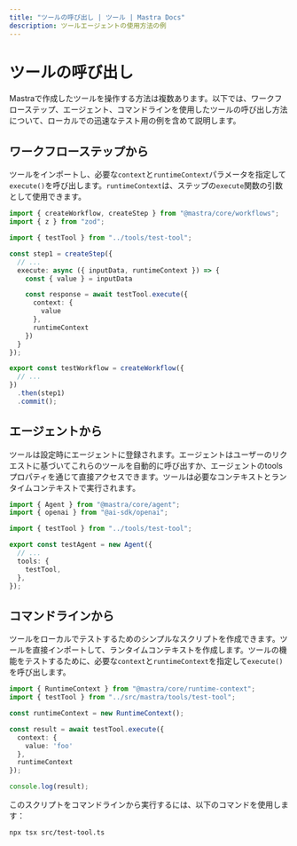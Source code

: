```yaml
---
title: "ツールの呼び出し | ツール | Mastra Docs"
description: ツールエージェントの使用方法の例
---
```




# ツールの呼び出し

Mastraで作成したツールを操作する方法は複数あります。以下では、ワークフローステップ、エージェント、コマンドラインを使用したツールの呼び出し方法について、ローカルでの迅速なテスト用の例を含めて説明します。



## ワークフローステップから

ツールをインポートし、必要な`context`と`runtimeContext`パラメータを指定して`execute()`を呼び出します。`runtimeContext`は、ステップの`execute`関数の引数として使用できます。

```typescript filename="src/mastra/workflows/test-workflow.ts" showLineNumbers copy
import { createWorkflow, createStep } from "@mastra/core/workflows";
import { z } from "zod";

import { testTool } from "../tools/test-tool";

const step1 = createStep({
  // ...
  execute: async ({ inputData, runtimeContext }) => {
    const { value } = inputData

    const response = await testTool.execute({
      context: {
        value
      },
      runtimeContext
    })
  }
});

export const testWorkflow = createWorkflow({
  // ...
})
  .then(step1)
  .commit();
```



## エージェントから

ツールは設定時にエージェントに登録されます。エージェントはユーザーのリクエストに基づいてこれらのツールを自動的に呼び出すか、エージェントのtoolsプロパティを通じて直接アクセスできます。ツールは必要なコンテキストとランタイムコンテキストで実行されます。

```typescript filename="src/mastra/agents/test-agent.ts" showLineNumbers copy
import { Agent } from "@mastra/core/agent";
import { openai } from "@ai-sdk/openai";

import { testTool } from "../tools/test-tool";

export const testAgent = new Agent({
  // ...
  tools: {
    testTool,
  },
});
```



## コマンドラインから

ツールをローカルでテストするためのシンプルなスクリプトを作成できます。ツールを直接インポートして、ランタイムコンテキストを作成します。ツールの機能をテストするために、必要な`context`と`runtimeContext`を指定して`execute()`を呼び出します。

```typescript filename="src/test-tool.ts" showLineNumbers copy
import { RuntimeContext } from "@mastra/core/runtime-context";
import { testTool } from "../src/mastra/tools/test-tool";

const runtimeContext = new RuntimeContext();

const result = await testTool.execute({
  context: {
    value: 'foo'
  },
  runtimeContext
});

console.log(result);
```

このスクリプトをコマンドラインから実行するには、以下のコマンドを使用します：

```bash
npx tsx src/test-tool.ts
```
